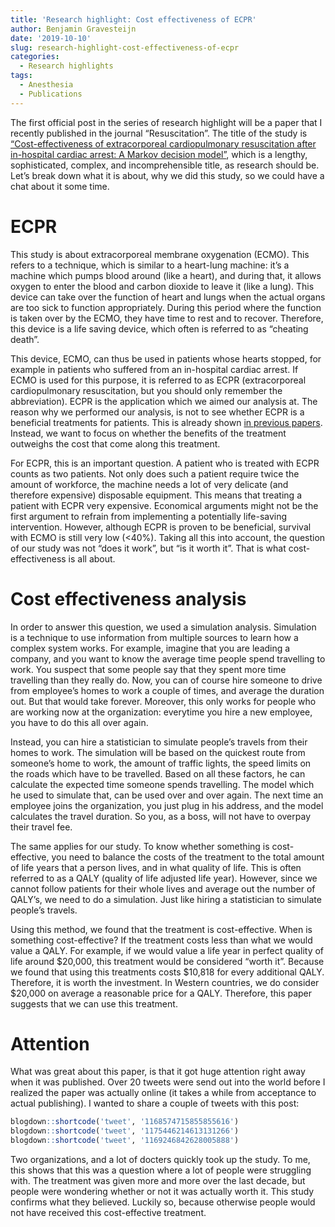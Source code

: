 ```yaml
---
title: 'Research highlight: Cost effectiveness of ECPR'
author: Benjamin Gravesteijn
date: '2019-10-10'
slug: research-highlight-cost-effectiveness-of-ecpr
categories:
  - Research highlights
tags:
  - Anesthesia
  - Publications
---
```


The first official post in the series of research highlight will be a paper that I recently published in the journal "Resuscitation". The title of the study is ["Cost-effectiveness of extracorporeal cardiopulmonary resuscitation after in-hospital cardiac arrest: A Markov decision model"](https://www.sciencedirect.com/science/article/pii/S0300957219305854?via%3Dihub), which is a lengthy, sophisticated, complex, and incomprehensible title, as research should be. Let's break down what it is about, why we did this study, so we could have a chat about it some time.

# ECPR
This study is about extracorporeal membrane oxygenation (ECMO). This refers to a technique, which is similar to a heart-lung machine: it's a machine which pumps blood around (like a heart), and during that, it allows oxygen to enter the blood and carbon dioxide to leave it (like a lung). This device can take over the function of heart and lungs when the actual organs are too sick to function appropriately. During this period where the function is taken over by the ECMO, they have time to rest and to recover. Therefore, this device is a life saving device, which often is referred to as "cheating death".

This device, ECMO, can thus be used in patients whose hearts stopped, for example in patients who suffered from an in-hospital cardiac arrest. If ECMO is used for this purpose, it is referred to as ECPR (extracorporeal cardiopulmonary resuscitation, but you should only remember the abbreviation). ECPR is the application which we aimed our analysis at. The reason why we performed our analysis, is not to see whether ECPR is a beneficial treatments for patients. This is already shown [in previous papers](https://link.springer.com/article/10.1007/s00134-016-4536-8). Instead, we want to focus on whether the benefits of the treatment outweighs the cost that come along this treatment.

For ECPR, this is an important question. A patient who is treated with ECPR counts as two patients. Not only does such a patient require twice the amount of workforce, the machine needs a lot of very delicate (and therefore expensive) disposable equipment. This means that treating a patient with ECPR very expensive. Economical arguments might not be the first argument to refrain from implementing a potentially life-saving intervention. However, although ECPR is proven to be beneficial, survival with ECMO is still very low (<40%). Taking all this into account, the question of our study was not "does it work", but "is it worth it". That is what cost-effectiveness is all about.

# Cost effectiveness analysis
In order to answer this question, we used a simulation analysis. Simulation is a technique to use information from multiple sources to learn how a complex system works. For example, imagine that you are leading a company, and you want to know the average time people spend travelling to work. You suspect that some people say that they spent more time travelling than they really do. Now, you can of course hire someone to drive from employee's homes to work a couple of times, and average the duration out. But that would take forever. Moreover, this only works for people who are working now at the organization: everytime you hire a new employee, you have to do this all over again.

Instead, you can hire a statistician to simulate people's travels from their homes to work. The simulation will be based on the quickest route from someone's home to work, the amount of traffic lights, the speed limits on the roads which have to be travelled. Based on all these factors, he can calculate the expected time someone spends travelling. The model which he used to simulate that, can be used over and over again. The next time an employee joins the organization, you just plug in his address, and the model calculates the travel duration. So you, as a boss, will not have to overpay their travel fee.

The same applies for our study. To know whether something is cost-effective, you need to balance the costs of the treatment to the total amount of life years that a person lives, and in what quality of life. This is often referred to as a QALY (quality of life adjusted life year). However, since we cannot follow patients for their whole lives and average out the number of QALY's, we need to do a simulation. Just like hiring a statistician to simulate people's travels. 

Using this method, we found that the treatment is cost-effective. When is something cost-effective? If the treatment costs less than what we would value a QALY. For example, if we would value a life year in perfect quality of life around \$20,000, this treatment would be considered "worth it". Because we found that using this treatments costs \$10,818 for every additional QALY. Therefore, it is worth the investment. In Western countries, we do consider \$20,000 on average a reasonable price for a QALY. Therefore, this paper suggests that we can use this treatment. 

# Attention
What was great about this paper, is that it got huge attention right away when it was published. Over 20 tweets were send out into the world before I realized the paper was actually online (it takes a while from acceptance to actual publishing). I wanted to share a couple of tweets with this post: 

```r
blogdown::shortcode('tweet', '1168574715855855616')
blogdown::shortcode('tweet', '1175446214613131266')
blogdown::shortcode('tweet', '1169246842628005888')
```

Two organizations, and a lot of docters quickly took up the study. To me, this shows that this was a question where a lot of people were struggling with. The treatment was given more and more over the last decade, but people were wondering whether or not it was actually worth it. This study confirms what they believed. Luckily so, because otherwise people would not have received this cost-effective treatment.

